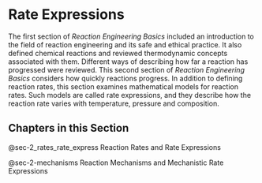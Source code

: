 # Rate Expressions {#sec-part_2_overview}

The first section of *Reaction Engineering Basics* included an introduction to the field of reaction engineering and its safe and ethical practice. It also defined chemical reactions and reviewed thermodynamic concepts associated with them. Different ways of describing how far a reaction has progressed were reviewed. This second section of *Reaction Engineering Basics* considers how quickly reactions progress. In addition to defining reaction rates, this section examines mathematical models for reaction rates. Such models are called rate expressions, and they describe how the reaction rate varies with temperature, pressure and composition.

## Chapters in this Section{#sec-part_2_chapters}

@sec-2_rates_rate_express Reaction Rates and Rate Expressions

@sec-2-mechanisms Reaction Mechanisms and Mechanistic Rate Expressions
